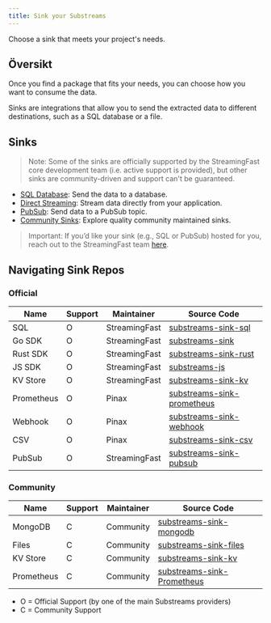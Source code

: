 ```yaml
---
title: Sink your Substreams
---
```


Choose a sink that meets your project's needs.

## Översikt

Once you find a package that fits your needs, you can choose how you want to consume the data.

Sinks are integrations that allow you to send the extracted data to different destinations, such as a SQL database or a file.

## Sinks

> Note: Some of the sinks are officially supported by the StreamingFast core development team (i.e. active support is provided), but other sinks are community-driven and support can't be guaranteed.

- [SQL Database](https://docs.substreams.dev/how-to-guides/sinks/sql-sink): Send the data to a database.
- [Direct Streaming](https://docs.substreams.dev/how-to-guides/sinks/stream): Stream data directly from your application.
- [PubSub](https://docs.substreams.dev/how-to-guides/sinks/pubsub): Send data to a PubSub topic.
- [Community Sinks](https://docs.substreams.dev/how-to-guides/sinks/community-sinks): Explore quality community maintained sinks.

> Important: If you’d like your sink (e.g., SQL or PubSub) hosted for you, reach out to the StreamingFast team [here](mailto:sales@streamingfast.io).

## Navigating Sink Repos

### Official

| Name       | Support | Maintainer    | Source Code                                                                               |
| ---------- | ------- | ------------- | ----------------------------------------------------------------------------------------- |
| SQL        | O       | StreamingFast | [substreams-sink-sql](https://github.com/streamingfast/substreams-sink-sql)               |
| Go SDK     | O       | StreamingFast | [substreams-sink](https://github.com/streamingfast/substreams-sink)                       |
| Rust SDK   | O       | StreamingFast | [substreams-sink-rust](https://github.com/streamingfast/substreams-sink-rust)             |
| JS SDK     | O       | StreamingFast | [substreams-js](https://github.com/substreams-js/substreams-js)                           |
| KV Store   | O       | StreamingFast | [substreams-sink-kv](https://github.com/streamingfast/substreams-sink-kv)                 |
| Prometheus | O       | Pinax         | [substreams-sink-prometheus](https://github.com/pinax-network/substreams-sink-prometheus) |
| Webhook    | O       | Pinax         | [substreams-sink-webhook](https://github.com/pinax-network/substreams-sink-webhook)       |
| CSV        | O       | Pinax         | [substreams-sink-csv](https://github.com/pinax-network/substreams-sink-csv)               |
| PubSub     | O       | StreamingFast | [substreams-sink-pubsub](https://github.com/streamingfast/substreams-sink-pubsub)         |

### Community

| Name       | Support | Maintainer | Source Code                                                                               |
| ---------- | ------- | ---------- | ----------------------------------------------------------------------------------------- |
| MongoDB    | C       | Community  | [substreams-sink-mongodb](https://github.com/streamingfast/substreams-sink-mongodb)       |
| Files      | C       | Community  | [substreams-sink-files](https://github.com/streamingfast/substreams-sink-files)           |
| KV Store   | C       | Community  | [substreams-sink-kv](https://github.com/streamingfast/substreams-sink-kv)                 |
| Prometheus | C       | Community  | [substreams-sink-Prometheus](https://github.com/pinax-network/substreams-sink-prometheus) |

- O = Official Support (by one of the main Substreams providers)
- C = Community Support
